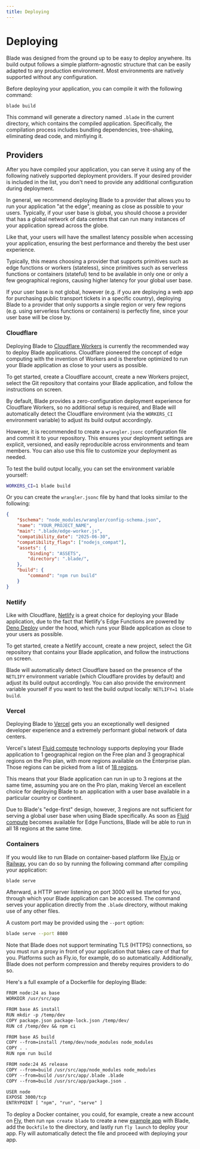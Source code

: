 ```yaml
---
title: Deploying
---
```


# Deploying

Blade was designed from the ground up to be easy to deploy anywhere. Its build
output follows a simple platform-agnostic structure that can be easily adapted
to any production environment. Most environments are natively supported without
any configuration.

Before deploying your application, you can compile it with the following command:

```bash
blade build
```

This command will generate a directory named `.blade` in the current directory,
which contains the compiled application. Specifically, the compilation process
includes bundling dependencies, tree-shaking, eliminating dead code, and
minfiying it.

## Providers

After you have compiled your application, you can serve it using any of the following
natively supported deployment providers. If your desired provider is included in the list,
you don't need to provide any additional configuration during deployment.

In general, we recommend deploying Blade to a provider that allows you to run your
application "at the edge", meaning as close as possible to your users. Typically, if
your user base is global, you should choose a provider that has a global network of
data centers that can run many instances of your application spread across the globe.

Like that, your users will have the smallest latency possible when accessing your application,
ensuring the best performance and thereby the best user experience.

Typically, this means choosing a provider that supports primitives such as edge functions
or workers (stateless), since primitives such as serverless functions or containers
(stateful) tend to be available in only one or only a few geographical regions, causing
higher latency for your global user base.

If your user base is not global, however (e.g. if you are deploying a web app for purchasing
public transport tickets in a specific country), deploying Blade to a provider that only
supports a single region or very few regions (e.g. using serverless functions or containers)
is perfectly fine, since your user base will be close by.

### Cloudflare

Deploying Blade to [Cloudflare Workers](https://workers.cloudflare.com) is currently
the recommended way to deploy Blade applications. Cloudflare pioneered the concept of
edge computing with the invention of Workers and is therefore optimized to run your
Blade application as close to your users as possible.

To get started, create a Cloudflare account, create a new Workers project, select the
Git repository that contains your Blade application, and follow the instructions on screen.

By default, Blade provides a zero-configuration deployment experience for Cloudflare Workers,
so no additional setup is required, and Blade will automatically detect the Cloudflare
environment (via the `WORKERS_CI` environment variable) to adjust its build output accordingly.

However, it is recommended to create a `wrangler.jsonc` configuration file and commit it 
to your repository. This ensures your deployment settings are explicit, versioned, and 
easily reproducible across environments and team members. You can also use this file to 
customize your deployment as needed.

To test the build output locally, you can set the environment variable yourself:
```bash
WORKERS_CI=1 blade build
```
Or you can create the `wrangler.jsonc` file by hand that looks similar to the following:

```json
{
	"$schema": "node_modules/wrangler/config-schema.json",
	"name": "YOUR_PROJECT_NAME",
	"main": ".blade/edge-worker.js",
	"compatibility_date": "2025-06-30",
	"compatibility_flags": ["nodejs_compat"],
	"assets": {
		"binding": "ASSETS",
		"directory": ".blade/",
	},
	"build": {
		"command": "npm run build"
	}
}
```

### Netlify

Like with Cloudflare, [Netlify](https://www.netlify.com) is a great choice for deploying
your Blade application, due to the fact that Netlify's Edge Functions are powered
by [Deno Deploy](https://deno.com/subhosting) under the hood, which runs your Blade
application as close to your users as possible.

To get started, create a Netlify account, create a new project, select the
Git repository that contains your Blade application, and follow the instructions on screen.

Blade will automatically detect Cloudflare based on the presence of the `NETLIFY`
environment variable (which Cloudflare provides by default) and adjust its build output
accordingly. You can also provide the environment variable yourself if you want to test
the build output locally: `NETLIFY=1 blade build`.

### Vercel

Deploying Blade to [Vercel](https://vercel.com) gets you an exceptionally well designed
developer experience and a extremely performant global network of data centers.

Vercel's latest [Fluid compute](https://vercel.com/fluid) technology supports deploying
your Blade application to 1 geographical region on the Free plan and 3 geographical
regions on the Pro plan, with more regions available on the Enterprise plan. Those regions
can be picked from a list of [18 regions](https://vercel.com/docs/edge-network/regions).

This means that your Blade application can run in up to 3 regions at the same time,
assuming you are on the Pro plan, making Vercel an excellent choice for deploying Blade to
an application with a user base available in a particular country or continent.

Due to Blade's "edge-first" design, however, 3 regions are not sufficient for serving a global
user base when using Blade specifically. As soon as [Fluid compute](https://vercel.com/fluid)
becomes available for Edge Functions, Blade will be able to run in all 18 regions
at the same time.

### Containers

If you would like to run Blade on container-based platform like [Fly.io](https://fly.io)
or [Railway](https://railway.app), you can do so by running the following command after
compiling your application:

```bash
blade serve
```

Afterward, a HTTP server listening on port 3000 will be started for you, through which
your Blade application can be accessed. The command serves your application directly
from the `.blade` directory, without making use of any other files.

A custom port may be provided using the `--port` option:

```bash
blade serve --port 8080
```

Note that Blade does not support terminating TLS (HTTPS) connections, so you must run a
proxy in front of your application that takes care of that for you. Platforms such as
Fly.io, for example, do so automatically. Additionally, Blade does not perform compression
and thereby requires providers to do so.

Here's a full example of a Dockerfile for deploying Blade:

```txt
FROM node:24 as base
WORKDIR /usr/src/app

FROM base AS install
RUN mkdir -p /temp/dev
COPY package.json package-lock.json /temp/dev/
RUN cd /temp/dev && npm ci

FROM base AS build
COPY --from=install /temp/dev/node_modules node_modules
COPY . .
RUN npm run build

FROM node:24 AS release
COPY --from=build /usr/src/app/node_modules node_modules
COPY --from=build /usr/src/app/.blade .blade
COPY --from=build /usr/src/app/package.json .

USER node
EXPOSE 3000/tcp
ENTRYPOINT [ "npm", "run", "serve" ]
```

To deploy a Docker container, you could, for example, create a new account on [Fly](https://fly.io), then run `npm create blade` to create a new [example app](https://github.com/ronin-co/blade/tree/main/packages/create-blade/templates/basic) with Blade, add the `Dockfile` to the directory, and lastly run `fly launch` to deploy your app. Fly will automatically detect the file and proceed with deploying your app.
